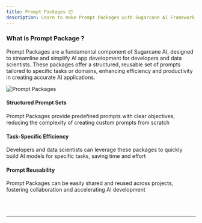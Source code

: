 ```yaml
---
title: Prompt Packages 📦
description: Learn to make Prompt Packages with Sugarcane AI Framework
---
```


### What is Prompt Package ? ###

Prompt Packages are a fundamental component of Sugarcane AI, designed to streamline and simplify AI app development for developers and data scientists. These packages offer a structured, reusable set of prompts tailored to specific tasks or domains, enhancing efficiency and productivity in creating accurate AI applications.

![Prompt Packages](public/images/sugar/prompt-packages.png)

#### Structured Prompt Sets
Prompt Packages provide predefined prompts with clear objectives, reducing the complexity of creating custom prompts from scratch

#### Task-Specific Efficiency
Developers and data scientists can leverage these packages to quickly build AI models for specific tasks, saving time and effort

#### Prompt Reusability 
Prompt Packages can be easily shared and reused across projects, fostering collaboration and accelerating AI development

<br> </br>
___________________________________


<Reachout/>